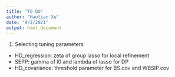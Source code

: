 ```yaml
---
title: "TO DO"
author: "Haotian Xu"
date: "9/2/2021"
output: html_document
---
```


1. Selecting tuning parameters
  + HD_regression: zeta of group lasso for local refinement
  + SEPP: gamma of l0 and lambda of lasso for DP
  + HD_covariance: threshold parameter for BS.cov and WBSIP.cov

